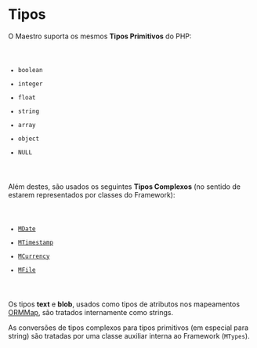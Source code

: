 <text xml:space="preserve">
= Tipos =
O Maestro suporta os mesmos '''Tipos Primitivos''' do PHP:
<code>
* boolean
* integer
* float
* string
* array
* object
* NULL
</code>
Além destes, são usados os seguintes '''Tipos Complexos''' (no sentido de estarem representados por classes do Framework):
<code>
* [[>model/date|MDate]]
* [[>model/date|MTimestamp]]
* [[>model/data|MCurrency]]
* [[>model/file|MFile]]
</code>
Os tipos '''text''' e '''blob''', usados como tipos de atributos nos mapeamentos [[>model/ormmap|ORMMap]], são tratados internamente como strings.

As conversões de tipos complexos para tipos primitivos (em especial para string) são tratadas por uma classe auxiliar interna ao Framework (<code>MTypes</code>).

</text>
